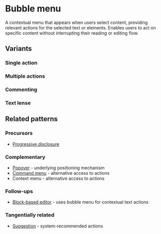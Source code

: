
<Meta of={BubbleMenuStories} />

# Bubble menu

A contextual menu that appears when users select content, providing relevant actions for the selected text or elements. Enables users to act on specific content without interrupting their reading or editing flow.

## Variants

### Single action

<Story of={BubbleMenuStories.ExplainText} />

### Multiple actions

<Story of={BubbleMenuStories.MultipleActions} />

### Commenting

<Story of={BubbleMenuStories.Commenting} />

### Text lense

<Story of={BubbleMenuStories.TextLense} />

## Related patterns

### Precursors

- [Progressive disclosure](../?path=/docs/patterns-progressive-disclosure--docs)

### Complementary

- [Popover](../?path=/docs/primitives-popover--docs) - underlying positioning mechanism
- [Command menu](../?path=/docs/patterns-command-menu--docs) - alternative access to actions
- Context menu - alternative access to actions

### Follow-ups

- [Block-based editor](../?path=/docs/compositions-blockbasededitor--docs) - uses bubble menu for contextual text actions

### Tangentially related

- [Suggestion](../?path=/docs/patterns-suggestion--docs) - system-recommended actions
